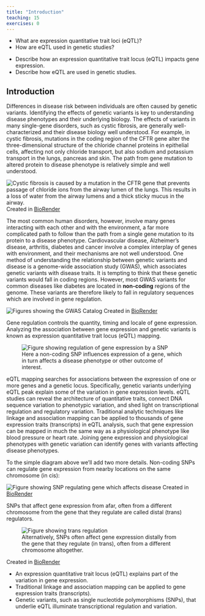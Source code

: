 ```yaml
---
title: "Introduction"
teaching: 15
exercises: 0
---
```


:::::::::::::::::::::::::::::::::::::: questions 

- What are expression quantitative trait loci (eQTL)?
- How are eQTL used in genetic studies?

::::::::::::::::::::::::::::::::::::::::::::::::

::::::::::::::::::::::::::::::::::::: objectives

- Describe how an expression quantitative trait locus (eQTL) impacts gene expression.
- Describe how eQTL are used in genetic studies.

::::::::::::::::::::::::::::::::::::::::::::::::

## Introduction

Differences in disease risk between individuals are often caused by genetic
variants. Identifying the effects of genetic variants is key to understanding 
disease phenotypes and their underlying biology. The effects of variants in many 
single-gene disorders, such as cystic fibrosis, are generally well-characterized
and their disease biology well understood. For example, in cystic fibrosis,
mutations in the coding region of the CFTR gene alter the three-dimensional 
structure of the chloride channel proteins in epithelial cells, affecting not
only chloride transport, but also sodium and potassium transport in the lungs, 
pancreas and skin. The path from gene mutation to altered protein to disease 
phenotype is relatively simple and well understood. 

![Single-gene diseases like cystic fibrosis are relatively well understood. In cystic fibrosis, mutations in the coding region of the CFTR gene result in a defective protein, leading to excess mucus production that can damage the lungs and digestive system.](fig/cystic-fibrosis.png){alt="Cystic fibrosis is caused by a mutation in the CFTR gene that prevents passage of chloride ions from the airway lumen of the lungs. This results in a loss of water from the airway lumens and a thick sticky mucus in the airway."}
Created in [BioRender](https://BioRender.com)

The most common human disorders, however, involve many genes interacting with
each other and with the environment, a far more complicated path to follow than
the path from a single gene mutation to its protein to a disease phenotype. 
Cardiovascular disease, Alzheimer's disease, arthritis, diabetes and cancer
involve a complex interplay of genes with environment, and their mechanisms are 
not well understood. One method of understanding the relationship between 
genetic variants and disease is a genome-wide association study (GWAS), which 
associates genetic variants with disease traits. It is tempting to think that 
these genetic variants would fall in coding regions. However, most GWAS variants 
for common diseases like diabetes are located in **non-coding** regions of the 
genome. These variants are therefore likely to fall in regulatory sequences 
which are involved in gene regulation. 

![GWAS variants such as SNPs are often in non-coding regions of the genome, indicating that they regulate gene expression.](fig/gwas-catalog.png){alt="Figures showing the GWAS Catalog"}
Created in [BioRender](https://BioRender.com)

Gene regulation controls the quantity, timing and locale of gene expression. 
Analyzing the association between gene expression and genetic variants is known 
as expression quantitative trait locus (eQTL) mapping.

![Here a non-coding SNP influences expression of a gene, which in turn affects a disease phenotype or other outcome of interest.](fig/noncoding-SNP.png){alt="Figure showing regulation of gene expression by a SNP"}

eQTL mapping searches for associations between the expression of one or more 
genes and a genetic locus. Specifically, genetic variants underlying eQTL peak 
explain some of the variation in gene expression levels. eQTL studies can reveal 
the architecture of quantitative traits, connect DNA sequence variation to 
phenotypic variation, and shed light on transcriptional regulation and 
regulatory variation. Traditional analytic techniques like linkage and 
association mapping can be applied to thousands of gene expression traits 
(transcripts) in eQTL analysis, such that gene expression can be mapped in much 
the same way as a physiological phenotype like blood pressure or heart rate. 
Joining gene expression and physiological phenotypes with genetic variation can 
identify genes with variants affecting disease phenotypes.

To the simple diagram above we'll add two more details. Non-coding SNPs can 
regulate gene expression from nearby locations on the same chromosome (in cis):

![Genetic variants like SNPs often affect gene expression locally near the gene that they regulate (in cis).](fig/cis-noncoding-SNP.png){alt="Figure showing SNP regulating gene which affects disease"}
Created in [BioRender](https://BioRender.com)

SNPs that affect gene expression from afar, often from a different chromosome 
from the gene that they regulate are called distal (trans) regulators.

![Alternatively, SNPs often affect gene expression distally from the gene that they regulate (in trans), often from a different chromosome altogether.](fig/trans-noncoding-SNP.png){alt="Figure showing trans regulation"}

Created in [BioRender](https://BioRender.com)

::::::::::::::::::::::::::::::::::::: keypoints 

- An expression quantitative trait locus (eQTL) explains part of the variation 
in gene expression.
- Traditional linkage and association mapping can be applied to gene expression 
traits (transcripts).
- Genetic variants, such as single nucleotide polymorphisms (SNPs), that 
underlie eQTL illuminate transcriptional regulation and variation.

::::::::::::::::::::::::::::::::::::::::::::::::

